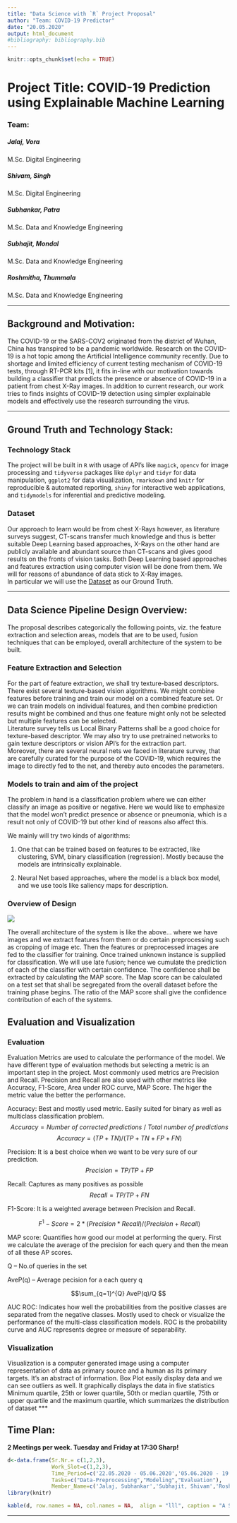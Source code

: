 ```yaml
---
title: "Data Science with `R` Project Proposal"
author: "Team: COVID-19 Predictor"
date: "20.05.2020"
output: html_document
#bibliography: bibliography.bib
---
```


```r
knitr::opts_chunk$set(echo = TRUE)
```

# Project Title: COVID-19 Prediction using Explainable Machine Learning

### Team:

##### **Jalaj, Vora** 
M.Sc. Digital Engineering <br>

##### **Shivam, Singh**
M.Sc. Digital Engineering <br>

##### **Subhankar, Patra**
M.Sc. Data and Knowledge Engineering <br>

##### **Subhajit, Mondal**
M.Sc. Data and Knowledge Engineering <br>

##### **Roshmitha, Thummala**
M.Sc. Data and Knowledge Engineering <br>

***

## Background and Motivation:

The COVID-19 or the SARS-COV2 originated from the district of Wuhan, China has transpired to be a pandemic worldwide. Research on the COVID-19 is a hot topic among the Artificial Intelligence community recently. Due to shortage and limited efficiency of current testing mechanism of COVID-19 tests, through RT-PCR kits [1], it fits in-line with our motivation towards building a classifier that predicts the presence or absence of COVID-19 in a patient from chest X-Ray images. In addition to current research, our work tries to finds insights of COVID-19 detection using simpler explainable models and effectively use the research surrounding the virus.

***

## Ground Truth and Technology Stack:

### Technology Stack
The project will be built in `R` with usage of API’s like `magick`, `opencv` for image processing and `tidyverse` packages like `dplyr` and `tidyr` for data manipulation, `ggplot2` for data visualization, `rmarkdown` and `knitr` for reproducible & automated reporting, `shiny` for interactive web applications, and `tidymodels` for inferential and predictive modeling.

### Dataset
Our approach to learn would be from chest X-Rays however, as literature surveys suggest, CT-scans transfer much knowledge and thus is better suitable Deep Learning based approaches, X-Rays on the other hand are publicly available and abundant source than CT-scans and gives good results on the fronts of vision tasks. Both Deep Learning based approaches and features extraction using computer vision will be done from them. We will for reasons of abundance of data stick to X-Ray images.<br>
In particular we will use the [Dataset](https://github.com/rezacsedu/DeepCOVIDExplainer) as our Ground Truth.

***

## Data Science Pipeline Design Overview:

The proposal describes categorically the following points, viz. the feature extraction and selection areas, models that are to be used, fusion techniques that can be employed, overall architecture of the system to be built.

### Feature Extraction and Selection
For the part of feature extraction, we shall try texture-based descriptors. There exist several texture-based vision algorithms. We might combine features before training and train our model on a combined feature set. Or we can train models on individual features, and then combine prediction results might be combined and thus one feature might only not be selected but multiple features can be selected. <br>
Literature survey tells us Local Binary Patterns shall be a good choice for texture-based descriptor. We may also try to use pretrained networks to gain texture descriptors or vision API’s for the extraction part. <br>
Moreover, there are several neural nets we faced in literature survey, that are carefully curated for the purpose of the COVID-19, which requires the image to directly fed to the net, and thereby auto encodes the parameters.

### Models to train and aim of the project
The problem in hand is a classification problem where we can either classify an image as positive or negative. Here we would like to emphasize that the model won’t predict presence or absence or pneumonia, which is a result not only of COVID-19 but other kind of reasons also affect this. <br>

We mainly will try two kinds of algorithms:

1. One that can be trained based on features to be extracted, like clustering, SVM, binary classification (regression). Mostly because the models are intrinsically explainable.

2. Neural Net based approaches, where the model is a black box model, and we use tools like saliency maps for description.

### Overview of Design

![](Picture1.png)

The overall architecture of the system is like the above… where we have images and we extract features from them or do certain preprocessing such as cropping of image etc. Then the features or preprocessed images are fed to the classifier for training. Once trained unknown instance is supplied for classification. We will use late fusion; hence we cumulate the prediction of each of the classifier with certain confidence. The confidence shall be extracted by calculating the MAP score. The Map score can be calculated on a test set that shall be segregated from the overall dataset before the training phase begins. The ratio of the MAP score shall give the confidence contribution of each of the systems.

## Evaluation and Visualization

### Evaluation

Evaluation Metrics are used to calculate the performance of the model. We have different type of evaluation methods but selecting a metric is an important step in the project. Most commonly used metrics are Precision and Recall. Precision and Recall are also used with other metrics like Accuracy, F1-Score, Area under ROC curve, MAP Score.
The higer the metric value the better the performance.

Accuracy: Best and mostly used metric. Easily suited for binary as well as multiclass classification problem.
$$\ Accuracy = Number~of~corrected~predictions~/~Total~number~of~predictions $$
$$\ Accuracy = (TP+TN) / (TP+TN+FP+FN) $$

Precision: It is a best choice when we want to be very sure of our prediction.
$$\ Precision = TP / TP+FP $$

Recall: Captures as many positives as possible
$$\ Recall = TP / TP+FN $$

F1-Score: It is a weighted average between Precision and Recall.

$$\ F^1-Score = 2 * (Precision*Recall) / (Precision+Recall) $$


MAP score: Quantifies how good our model at performing the query. First we calculate the average of the precision for each query and then the mean of all these AP scores.

Q – No.of queries in the set 

AveP(q) – Average pecision for a each query q

$$\sum_{q=1}^{Q} AveP(q)/Q $$

AUC ROC: Indicates how well the probabilities from the positive classes are separated from the negative classes. Mostly used to check or visualize the performance of the multi-class classification models. ROC is the probability curve and AUC represents degree or measure of separability.


### Visualization
Visualization is a computer generated image using a computer representation of data as primary source and a human as its primary targets. It's an abstract of information.
Box Plot easily display data and we can see outliers as well. It graphically displays the data in five statistics Minimum quartile, 25th or lower quartile, 50th or median quartile, 75th or upper quartile and the maximum quartile, which summarizes the distribution of dataset
***

## Time Plan:

**2 Meetings per week. Tuesday and Friday at 17:30 Sharp!**

```r

d<-data.frame(Sr.Nr.= c(1,2,3),
              Work_Slot=c(1,2,3), 
              Time_Period=c('22.05.2020 - 05.06.2020','05.06.2020 - 19.06.2020','19.06.2020 - 03.07.2020'),
              Tasks=c("Data-Preprocessing","Modeling","Evaluation"),
              Member_Name=c('Jalaj, Subhankar','Subhajit, Shivam','Roshmitha'))
library(knitr)

kable(d, row.names = NA, col.names = NA,  align = "lll", caption = "A Sample Table")
```

***
